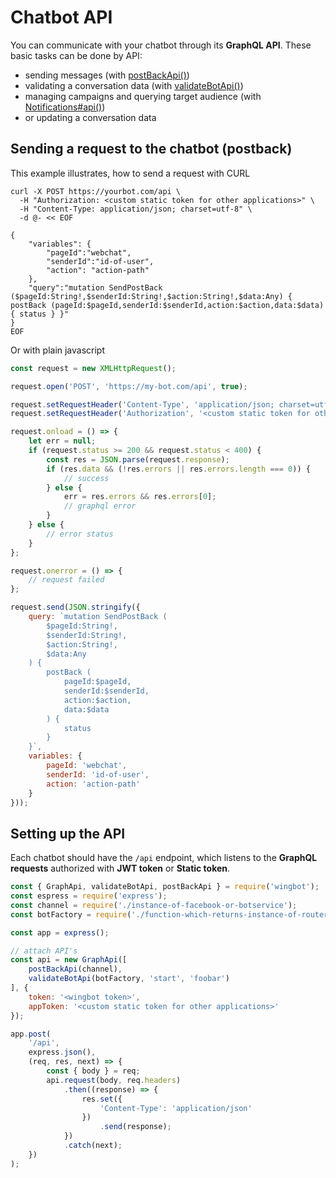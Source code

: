 
# Chatbot API

You can communicate with your chatbot through its **GraphQL API**. These basic tasks can be done by API:

- sending messages (with [postBackApi()](../api/GraphApi.md#postBackApi))
- validating a conversation data (with [validateBotApi()](../api/GraphApi.md#validateBotApi))
- managing campaigns and querying target audience (with [Notifications#api()](../api/Notifications.md#Notifications_api))
- or updating a conversation data

## Sending a request to the chatbot (postback)

This example illustrates, how to send a request with CURL

```
curl -X POST https://yourbot.com/api \
  -H "Authorization: <custom static token for other applications>" \
  -H "Content-Type: application/json; charset=utf-8" \
  -d @- << EOF

{
    "variables": {
        "pageId":"webchat",
        "senderId":"id-of-user",
        "action": "action-path"
    },
    "query":"mutation SendPostBack ($pageId:String!,$senderId:String!,$action:String!,$data:Any) { postBack (pageId:$pageId,senderId:$senderId,action:$action,data:$data) { status } }"
}
EOF
```

Or with plain javascript

```javascript
const request = new XMLHttpRequest();

request.open('POST', 'https://my-bot.com/api', true);

request.setRequestHeader('Content-Type', 'application/json; charset=utf-8');
request.setRequestHeader('Authorization', '<custom static token for other applications>');

request.onload = () => {
    let err = null;
    if (request.status >= 200 && request.status < 400) {
        const res = JSON.parse(request.response);
        if (res.data && (!res.errors || res.errors.length === 0)) {
            // success
        } else {
            err = res.errors && res.errors[0];
            // graphql error
        }
    } else {
        // error status
    }
};

request.onerror = () => {
    // request failed
};

request.send(JSON.stringify({
    query: `mutation SendPostBack (
        $pageId:String!,
        $senderId:String!,
        $action:String!,
        $data:Any
    ) {
        postBack (
            pageId:$pageId,
            senderId:$senderId,
            action:$action,
            data:$data
        ) {
            status
        }
    }`,
    variables: {
        pageId: 'webchat',
        senderId: 'id-of-user',
        action: 'action-path'
    }
}));
```

## Setting up the API

Each chatbot should have the `/api` endpoint, which listens to the
**GraphQL requests** authorized with **JWT token** or **Static token**.

```javascript
const { GraphApi, validateBotApi, postBackApi } = require('wingbot');
const espress = require('express');
const channel = require('./instance-of-facebook-or-botservice');
const botFactory = require('./function-which-returns-instance-of-router');

const app = express();

// attach API's
const api = new GraphApi([
    postBackApi(channel),
    validateBotApi(botFactory, 'start', 'foobar')
], {
    token: '<wingbot token>',
    appToken: '<custom static token for other applications>'
});

app.post(
    '/api',
    express.json(),
    (req, res, next) => {
        const { body } = req;
        api.request(body, req.headers)
            .then((response) => {
                res.set({
                    'Content-Type': 'application/json'
                })
                    .send(response);
            })
            .catch(next);
    })
);
```